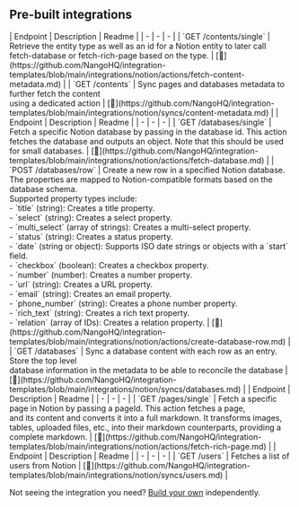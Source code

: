 
## Pre-built integrations

<AccordionGroup>


<Accordion title="Contents">
| Endpoint | Description | Readme |
| - | - | - |
| `GET /contents/single` | Retrieve the entity type as well as an id for a Notion entity to later call<br />fetch-database or fetch-rich-page based on the type. | [🔗](https://github.com/NangoHQ/integration-templates/blob/main/integrations/notion/actions/fetch-content-metadata.md) |
| `GET /contents` | Sync pages and databases metadata to further fetch the content<br />using a dedicated action | [🔗](https://github.com/NangoHQ/integration-templates/blob/main/integrations/notion/syncs/content-metadata.md) |
</Accordion>


<Accordion title="Databases">
| Endpoint | Description | Readme |
| - | - | - |
| `GET /databases/single` | Fetch a specific Notion database by passing in the database id. This action fetches the database and outputs an object. Note that this should be used for small databases. | [🔗](https://github.com/NangoHQ/integration-templates/blob/main/integrations/notion/actions/fetch-database.md) |
| `POST /databases/row` | Create a new row in a specified Notion database. <br />The properties are mapped to Notion-compatible formats based on the database schema. <br />Supported property types include:<br />- `title` (string): Creates a title property.<br />- `select` (string): Creates a select property.<br />- `multi_select` (array of strings): Creates a multi-select property.<br />- `status` (string): Creates a status property.<br />- `date` (string or object): Supports ISO date strings or objects with a `start` field.<br />- `checkbox` (boolean): Creates a checkbox property.<br />- `number` (number): Creates a number property.<br />- `url` (string): Creates a URL property.<br />- `email` (string): Creates an email property.<br />- `phone_number` (string): Creates a phone number property.<br />- `rich_text` (string): Creates a rich text property.<br />- `relation` (array of IDs): Creates a relation property. | [🔗](https://github.com/NangoHQ/integration-templates/blob/main/integrations/notion/actions/create-database-row.md) |
| `GET /databases` | Sync a database content with each row as an entry. Store the top level<br />database information in the metadata to be able to reconcile the database | [🔗](https://github.com/NangoHQ/integration-templates/blob/main/integrations/notion/syncs/databases.md) |
</Accordion>


<Accordion title="Pages">
| Endpoint | Description | Readme |
| - | - | - |
| `GET /pages/single` | Fetch a specific page in Notion by passing a pageId. This action fetches a page,<br />and its content and converts it into a full markdown. It transforms images,<br />tables, uploaded files, etc., into their markdown counterparts, providing a complete markdown. | [🔗](https://github.com/NangoHQ/integration-templates/blob/main/integrations/notion/actions/fetch-rich-page.md) |
</Accordion>


<Accordion title="Users">
| Endpoint | Description | Readme |
| - | - | - |
| `GET /users` | Fetches a list of users from Notion | [🔗](https://github.com/NangoHQ/integration-templates/blob/main/integrations/notion/syncs/users.md) |
</Accordion>

</AccordionGroup>

<Tip>Not seeing the integration you need? [Build your own](https://docs.nango.dev/guides/custom-integration-builder/overview) independently.</Tip>
